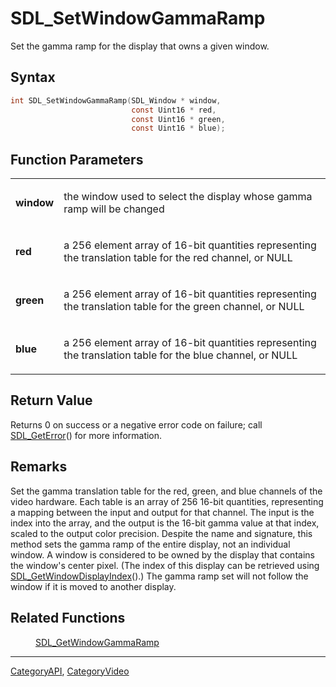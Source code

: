 = SDL_SetWindowGammaRamp =

Set the gamma ramp for the display that owns a given window.

== Syntax ==

<syntaxhighlight lang='c'>
int SDL_SetWindowGammaRamp(SDL_Window * window,
                           const Uint16 * red,
                           const Uint16 * green,
                           const Uint16 * blue);
</syntaxhighlight>

== Function Parameters ==

{|
|'''window'''
|the window used to select the display whose gamma ramp will be changed
|-
|'''red'''
|a 256 element array of 16-bit quantities representing the translation table for the red channel, or NULL
|-
|'''green'''
|a 256 element array of 16-bit quantities representing the translation table for the green channel, or NULL
|-
|'''blue'''
|a 256 element array of 16-bit quantities representing the translation table for the blue channel, or NULL
|}

== Return Value ==

Returns 0 on success or a negative error code on failure; call
[[SDL_GetError]]() for more information.

== Remarks ==

Set the gamma translation table for the red, green, and blue channels of
the video hardware. Each table is an array of 256 16-bit quantities,
representing a mapping between the input and output for that channel. The
input is the index into the array, and the output is the 16-bit gamma value
at that index, scaled to the output color precision. Despite the name and
signature, this method sets the gamma ramp of the entire display, not an
individual window. A window is considered to be owned by the display that
contains the window's center pixel. (The index of this display can be
retrieved using [[SDL_GetWindowDisplayIndex]]().) The gamma ramp set will
not follow the window if it is moved to another display.

== Related Functions ==

:[[SDL_GetWindowGammaRamp]]

----
[[CategoryAPI]], [[CategoryVideo]]



